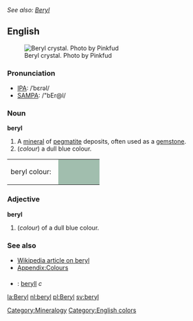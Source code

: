 ''See also: [[Beryl]]''
==English==
[[Image:Pfberyl.jpg|thumbnail|Beryl crystal. Photo by Pinkfud]]
===Pronunciation===
*[[IPA]]: /ˈbɛrəl/
*[[SAMPA]]: /"bEr@l/

===Noun===
'''beryl'''

#A [[mineral]] of [[pegmatite]] deposits, often used as a [[gemstone]].
#(''colour'') a dull blue colour.
<table><tr><td>beryl colour: &nbsp;</td>
<td bgcolor="#A1BEAE" width="80">&nbsp; </td></tr></table>

===Adjective===
'''beryl'''
#(''colour'') of a dull blue colour.

===See also===
*[[w:beryl|Wikipedia article on beryl]]
*[[Wiktionary_Appendix:Colours|Appendix:Colours]]

===={{trans}}====
*{{sv}}: [[beryll]] ''c''

[[Category:Mineralogy]]
[[Category:English colors]]

[[la:Beryl]]
[[nl:beryl]]
[[pl:Beryl]]
[[sv:beryl]]
